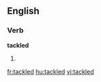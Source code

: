 ==English==

===Verb===
'''tackled'''

# {{past of|[[tackle]]}}

[[fr:tackled]]
[[hu:tackled]]
[[vi:tackled]]